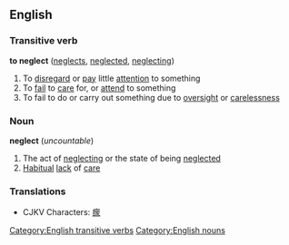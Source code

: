 ==English==
===Transitive verb===
'''to neglect'''  ([[neglects]], [[neglected]], [[neglecting]])

#To [[disregard]] or [[pay]] little [[attention]] to something
#To [[fail]] to [[care]] for, or [[attend]] to something
#To fail to do or carry out something due to [[oversight]] or [[carelessness]]

===Noun===
'''neglect''' (''uncountable'')

#The act of [[neglecting]] or the state of being [[neglected]]
#[[Habitual]] [[lack]] of [[care]]

===Translations===<!-- verb, noun, both? -->
*CJKV Characters: [[瘝]]

[[Category:English transitive verbs]]
[[Category:English nouns]]